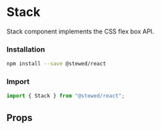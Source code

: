 
# Stack

Stack component implements the CSS flex box API.

### Installation

```bash
npm install --save @stewed/react
```

### Import

```js
import { Stack } from "@stewed/react";
```

<Meta of={StackStories} />

<Stories />

## Props

<ArgTypes of={StackStories} />
